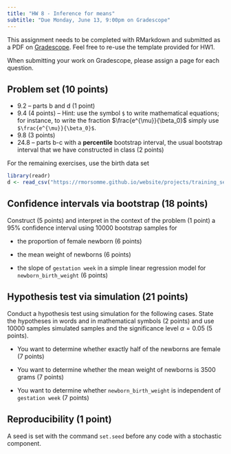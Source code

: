 ```yaml
---
title: "HW 8 - Inference for means"
subtitle: "Due Monday, June 13, 9:00pm on Gradescope"
---
```


This assignment needs to be completed with RMarkdown and submitted as a PDF on [Gradescope](https://www.gradescope.com/courses/394638). Feel free to re-use the template provided for HW1.

When submitting your work on Gradescope, please assign a page for each question.

## Problem set (10 points)

-   9.2 -- parts b and d (1 point)
-   9.4 (4 points) -- Hint: use the symbol `$` to write mathematical equations; for instance, to write the fraction $\frac{e^{\mu}}{\beta_0}$ simply use `$\frac{e^{\mu}}{\beta_0}$`.
-   9.8 (3 points)
-   24.8 -- parts b-c with a **percentile** bootstrap interval, the usual bootstrap interval that we have constructed in class (2 points)

For the remaining exercises, use the birth data set

```r
library(readr)
d <- read_csv("https://rmorsomme.github.io/website/projects/training_set.csv")
```

## Confidence intervals via bootstrap (18 points)

Construct (5 points) and interpret in the context of the problem (1 point) a 95% confidence interval using 10000 bootstrap samples for

-   the proportion of female newborn (6 points)

-   the mean weight of newborns (6 points)

-   the slope of `gestation week` in a simple linear regression model for `newborn_birth_weight` (6 points)

## Hypothesis test via simulation (21 points)

Conduct a hypothesis test using simulation for the following cases. State the hypotheses in words and in mathematical symbols (2 points) and use 10000 samples simulated samples and the significance level $\alpha=0.05$ (5 points).

-   You want to determine whether exactly half of the newborns are female (7 points)

-   You want to determine whether the mean weight of newborns is 3500 grams (7 points)

-   You want to determine whether `newborn_birth_weight` is independent of `gestation week` (7 points)

## Reproducibility (1 point)

A seed is set with the command `set.seed` before any code with a stochastic component.
